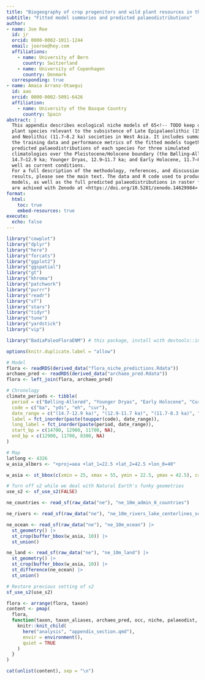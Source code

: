 ```yaml
---
title: "Biogeography of crop progenitors and wild plant resources in the terminal Pleistocene and Early Holocene of West Asia, 14.7–8.3 ka"
subtitle: "Fitted model summaries and predicted palaeodistributions"
author: 
- name: Joe Roe
  id: jr
  orcid: 0000-0002-1011-1244
  email: joeroe@hey.com
  affiliations:
    - name: University of Bern
      country: Switzerland
    - name: University of Copenhagen
      country: Denmark
  corresponding: true
- name: Amaia Arranz-Otaegui
  id: aao
  orcid: 0000-0002-5091-6426
  affiliation: 
    - name: University of the Basque Country
      country: Spain
abstract: |
  This appendix describes ecological niche models of 65<!-- TODO keep updated -->
  plant species relevant to the subsistence of Late Epipalaeolithic (15–11.7 ka) 
  and Neolithic (11.7–8.2 ka) societies in West Asia. It includes summaries of 
  the training data and performance metrics of the fitted models together with 
  predicted palaeodistributions of each species for three simulated 
  climatologies over the Pleistocene/Holocene boundary (the Bølling–Allerød, 
  14.7–12.9 ka; Younger Dryas, 12.9–11.7 ka; and Early Holocene, 11.7–8.3 ka) as
  well as current conditions.
  For a full description of the methodology, references, and discussion of the 
  results, please see the main text. The data and R code used to produce the
  models, as well as the full predicted palaeodistributions in raster format,
  are achived with Zenodo at <https://doi.org/10.5281/zenodo.14629984>.
format:
  html:
    toc: true
    embed-resources: true
execute:
  echo: false
---
```


```r
library("cowplot")
library("dplyr")
library("here")
library("forcats")
library("ggplot2")
library("ggspatial")
library("gt")
library("khroma")
library("patchwork")
library("purrr")
library("readr")
library("sf")
library("stars")
library("tidyr")
library("tune")
library("yardstick")
library("vip")

library("BadiaPaleoFloraENM") # this package, install with devtools::install()

options(knitr.duplicate.label = "allow")
```

```r
# Model
flora <- readRDS(derived_data("flora_niche_predictions.Rdata"))
archaeo_pred <- readRDS(derived_data("archaeo_pred.Rdata"))
flora <- left_join(flora, archaeo_pred)

# Chronology
climate_periods <- tibble(
  period = c("Bølling-Allerød", "Younger Dryas", "Early Holocene", "Current"),
  code = c("ba", "yds", "eh", "cur"),
  date_range = c("(14.7-12.9 ka)", "(12.9-11.7 ka)", "(11.7-8.3 ka)", ""),
  label = fct_inorder(paste(toupper(code), date_range)),
  long_label = fct_inorder(paste(period, date_range)),
  start_bp = c(14700, 12900, 11700, NA),
  end_bp = c(12900, 11700, 8300, NA)
)

# Map
latlong <- 4326
w_asia_albers <- "+proj=aea +lat_1=22.5 +lat_2=42.5 +lon_0=40"

w_asia <- st_bbox(c(xmin = 25, xmax = 55, ymin = 22.5, ymax = 42.5), crs = 4326)

# Turn off s2 while we deal with Natural Earth's funky geometries
use_s2 <- sf_use_s2(FALSE)

ne_countries <- read_sf(raw_data("ne"), "ne_10m_admin_0_countries")

ne_rivers <- read_sf(raw_data("ne"), "ne_10m_rivers_lake_centerlines_scale_rank")

ne_ocean <- read_sf(raw_data("ne"), "ne_10m_ocean") |>
  st_geometry() |>
  st_crop(buffer_bbox(w_asia, 10)) |>
  st_union()

ne_land <- read_sf(raw_data("ne"), "ne_10m_land") |> 
  st_geometry() |>
  st_crop(buffer_bbox(w_asia, 10)) |>
  st_difference(ne_ocean) |>
  st_union()

# Restore previous setting of s2
sf_use_s2(use_s2)
```

```r
flora <- arrange(flora, taxon)
content <- pmap(
  flora, 
  function(taxon, taxon_aliases, archaeo_pred, occ, niche, palaeodist, ...) {
    knitr::knit_child(
      here("analysis", "appendix_section.qmd"),
      envir = environment(),
      quiet = TRUE
    )
  }
)

cat(unlist(content), sep = "\n")
```
